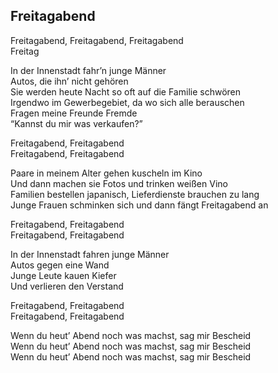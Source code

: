 ## Freitagabend

Freitagabend, Freitagabend, Freitagabend  
Freitag  
  
In der Innenstadt fahr'n junge Männer  
Autos, die ihn' nicht gehören  
Sie werden heute Nacht so oft auf die Familie schwören  
Irgendwo im Gewerbegebiet, da wo sich alle berauschen  
Fragen meine Freunde Fremde  
"Kannst du mir was verkaufen?"  
  
Freitagabend, Freitagabend  
Freitagabend, Freitagabend  
  
  
  
  
Paare in meinem Alter gehen kuscheln im Kino  
Und dann machen sie Fotos und trinken weißen Vino  
Familien bestellen japanisch, Lieferdienste brauchen zu lang  
Junge Frauen schminken sich und dann fängt Freitagabend an  
  
Freitagabend, Freitagabend  
Freitagabend, Freitagabend  
  
In der Innenstadt fahren junge Männer  
Autos gegen eine Wand  
Junge Leute kauen Kiefer  
Und verlieren den Verstand  
  
Freitagabend, Freitagabend  
Freitagabend, Freitagabend  
  
Wenn du heut' Abend noch was machst, sag mir Bescheid  
Wenn du heut' Abend noch was machst, sag mir Bescheid  
Wenn du heut' Abend noch was machst, sag mir Bescheid
